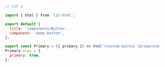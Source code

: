 ```js
// CSF 2

import { html } from 'lit-html';

export default {
  title: 'components/Button',
  component: 'demo-button',
};

export const Primary = ({ primary }) => html`<custom-button ?primary=${primary}></custom-button>`;
Primary.args = {
  primary: true,
};
```
